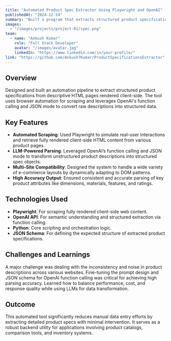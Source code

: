 ---
title: "Automated Product Spec Extractor Using Playwright and OpenAI"
publishedAt: "2024-12-24"
summary: "Built a program that extracts structured product specifications from descriptive client-side HTML pages using browser automation and LLM-based parsing."
images:
  - "/images/projects/project-01/spec.png"
team:
  - name: "Ankush Kumar"
    role: "Full Stack Developer"
    avatar: "/images/avatar.jpg"
    linkedIn: "https://www.linkedin.com/in/your-profile/"
link: "https://github.com/Ankush7Kumar/ProductSpecificationsExtractor"
---

## Overview

Designed and built an automation pipeline to extract structured product specifications from descriptive HTML pages rendered client-side. The tool uses browser automation for scraping and leverages OpenAI's function calling and JSON mode to convert raw descriptions into structured data.

## Key Features 

- **Automated Scraping**: Used Playwright to simulate real-user interactions and retrieve fully rendered client-side HTML content from various product pages.
- **LLM-Powered Parsing**: Leveraged OpenAI’s function calling and JSON mode to transform unstructured product descriptions into structured spec objects.
- **Multi-Site Compatibility**: Designed the system to handle a wide variety of e-commerce layouts by dynamically adapting to DOM patterns.
- **High Accuracy Output**: Ensured consistent and accurate parsing of key product attributes like dimensions, materials, features, and ratings.

## Technologies Used

- **Playwright**: For scraping fully rendered client-side web content.
- **OpenAI API**: For semantic understanding and structured extraction via function calling.
- **Python**: Core scripting and orchestration logic.
- **JSON Schema**: For defining the expected structure of extracted product specifications.

## Challenges and Learnings

A major challenge was dealing with the inconsistency and noise in product descriptions across various websites. Fine-tuning the prompt design and JSON schema for OpenAI function calling was critical for achieving high parsing accuracy. Learned how to balance performance, cost, and response quality while using LLMs for data transformation.

## Outcome

This automated tool significantly reduces manual data entry efforts by extracting detailed product specs with minimal intervention. It serves as a robust backend utility for applications involving product catalogs, comparison tools, and inventory systems.
```
